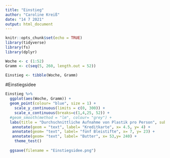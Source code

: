 ```yaml
---
title: "Einstieg"
author: "Caroline Kreiß"
date: "14 7 2021"
output: html_document
---
```

```r
knitr::opts_chunk$set(echo = TRUE)
library(tidyverse)
library(fs)
library(dplyr)
```

```r
Woche <- c (1:52)
Gramm <- c(seq(5, 260, length.out = 52))

Einstieg <- tibble(Woche, Gramm)
```

#Einstiegsidee
```r
Einstieg %>%
  ggplot(aes(Woche, Gramm)) +
  geom_point(colour= "blue", size = 1) +
    scale_y_continuous(limits = c(0, 300)) +
    scale_x_continuous(breaks=c(1,4,25, 52)) +
  #geom_smooth(method = "lm", colour= "grey") +
  labs(title = "Durchschnittliche Aufnahme von Plastik pro Person", subtitle = "Mikroplastik (in Gramm) pro Woche entspricht...") +
   annotate(geom = "text", label= "Kreditkarte", x= 4.5, y= 4) + 
   annotate(geom= "text", label= "fünf Bleistifte", x= 7, y= 23) +
   annotate(geom= "text", label= "Butter", x= 53,y= 240) +
    theme_test() 
  
  ggsave(filename = "Einstiegsidee.png")
```
